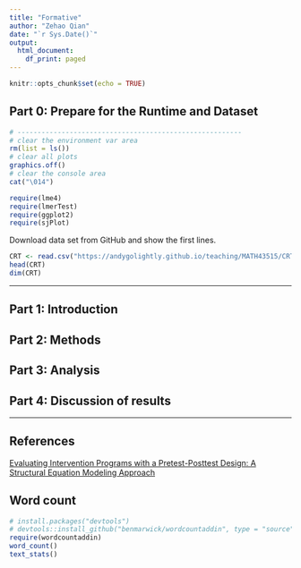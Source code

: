 ```yaml
---
title: "Formative"
author: "Zehao Qian"
date: "`r Sys.Date()`"
output:
  html_document:
    df_print: paged
---
```


```r
knitr::opts_chunk$set(echo = TRUE)
```

## Part 0: Prepare for the Runtime and Dataset

```r
# --------------------------------------------------------
# clear the environment var area
rm(list = ls())
# clear all plots
graphics.off()
# clear the console area
cat("\014")
```

```r
require(lme4)
require(lmerTest)
require(ggplot2)
require(sjPlot)
```

Download data set from GitHub and show the first lines.

```r
CRT <- read.csv("https://andygolightly.github.io/teaching/MATH43515/CRT.csv", header=TRUE)
head(CRT)
dim(CRT)
```

------------------------------------------------------------------------

## Part 1: Introduction

## Part 2: Methods

## Part 3: Analysis

## Part 4: Discussion of results

------------------------------------------------------------------------

## References

[Evaluating Intervention Programs with a Pretest-Posttest Design: A Structural Equation Modeling Approach](https://www.ncbi.nlm.nih.gov/pmc/articles/PMC5332425/pdf/fpsyg-08-00223.pdf)

## Word count

```r
# install.packages("devtools")
# devtools::install_github("benmarwick/wordcountaddin", type = "source", dependencies = TRUE)
require(wordcountaddin)
word_count()
text_stats()
```

